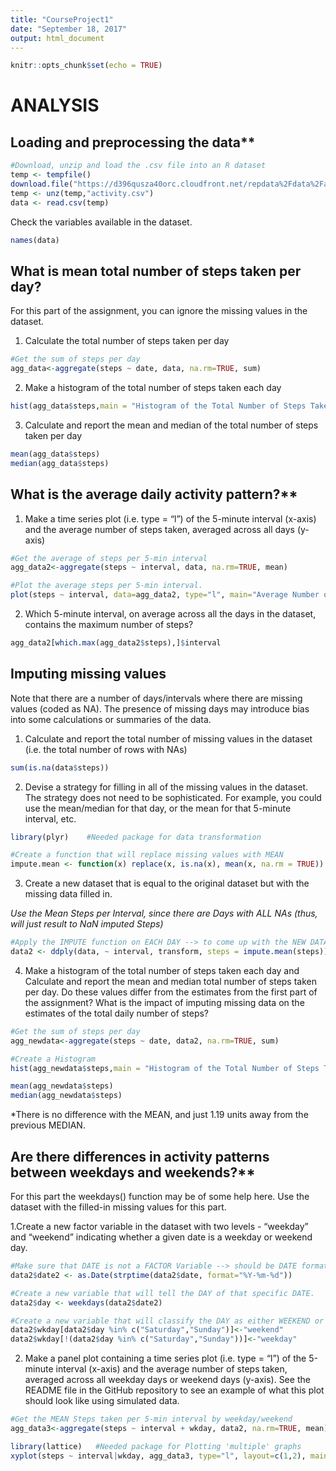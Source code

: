 ---
title: "CourseProject1"
date: "September 18, 2017"
output: html_document
---

```{r setup, include=FALSE}
knitr::opts_chunk$set(echo = TRUE)
```


# ANALYSIS

## Loading and preprocessing the data**
```{r}
#Download, unzip and load the .csv file into an R dataset
temp <- tempfile()
download.file("https://d396qusza40orc.cloudfront.net/repdata%2Fdata%2Factivity.zip",temp)
temp <- unz(temp,"activity.csv")
data <- read.csv(temp)
```

Check the variables available in the dataset.
```{r data,echo=TRUE}
names(data)
```

## What is mean total number of steps taken per day?

For this part of the assignment, you can ignore the missing values in the dataset.

1. Calculate the total number of steps taken per day
```{r sum}
#Get the sum of steps per day
agg_data<-aggregate(steps ~ date, data, na.rm=TRUE, sum)
```

2. Make a histogram of the total number of steps taken each day
```{r hist}
hist(agg_data$steps,main = "Histogram of the Total Number of Steps Taken each Day", col="lightblue")
```

3. Calculate and report the mean and median of the total number of steps taken per day
```{r mean}
mean(agg_data$steps)
median(agg_data$steps)
```

## What is the average daily activity pattern?**

1. Make a time series plot (i.e. type = "l") of the 5-minute interval (x-axis) and the average number of steps taken, averaged across all days (y-axis)
```{r mean2}
#Get the average of steps per 5-min interval
agg_data2<-aggregate(steps ~ interval, data, na.rm=TRUE, mean)
```

```{r plot}
#Plot the average steps per 5-min interval.
plot(steps ~ interval, data=agg_data2, type="l", main="Average Number of Steps Taken per 5-minute Interval")
```

2. Which 5-minute interval, on average across all the days in the dataset, contains the maximum number of steps?
```{r max}
agg_data2[which.max(agg_data2$steps),]$interval
```

## Imputing missing values

Note that there are a number of days/intervals where there are missing values (coded as NA). The presence of missing days may introduce bias into some calculations or summaries of the data.

1. Calculate and report the total number of missing values in the dataset (i.e. the total number of rows with NAs)
```{r nasum}
sum(is.na(data$steps))
```

2. Devise a strategy for filling in all of the missing values in the dataset. The strategy does not need to be sophisticated. For example, you could use the mean/median for that day, or the mean for that 5-minute interval, etc.
```{r impute}
library(plyr)    #Needed package for data transformation

#Create a function that will replace missing values with MEAN
impute.mean <- function(x) replace(x, is.na(x), mean(x, na.rm = TRUE))

```

3. Create a new dataset that is equal to the original dataset but with the missing data filled in.

*Use the Mean Steps per Interval, since there are Days with ALL NAs (thus, will just result to NaN imputed Steps)*
```{r impute2}
#Apply the IMPUTE function on EACH DAY --> to come up with the NEW DATA
data2 <- ddply(data, ~ interval, transform, steps = impute.mean(steps))

```

4. Make a histogram of the total number of steps taken each day and Calculate and report the mean and median total number of steps taken per day. Do these values differ from the estimates from the first part of the assignment? What is the impact of imputing missing data on the estimates of the total daily number of steps?
```{r newhist}
#Get the sum of steps per day
agg_newdata<-aggregate(steps ~ date, data2, na.rm=TRUE, sum)

#Create a Histogram
hist(agg_newdata$steps,main = "Histogram of the Total Number of Steps Taken each Day", col="lightgreen")
```
```{r newmean}
mean(agg_newdata$steps)
median(agg_newdata$steps)
```
*There is no difference with the MEAN, and just 1.19 units away from the previous MEDIAN.

## Are there differences in activity patterns between weekdays and weekends?**

For this part the weekdays() function may be of some help here. Use the dataset with the filled-in missing values for this part.

1.Create a new factor variable in the dataset with two levels - "weekday" and "weekend" indicating whether a given date is a weekday or weekend day.
```{r wkday}
#Make sure that DATE is not a FACTOR Variable --> should be DATE format
data2$date2 <- as.Date(strptime(data2$date, format="%Y-%m-%d"))

#Create a new variable that will tell the DAY of that specific DATE.
data2$day <- weekdays(data2$date2)

#Create a new variable that will classify the DAY as either WEEKEND or WEEKDAY
data2$wkday[data2$day %in% c("Saturday","Sunday")]<-"weekend"
data2$wkday[!(data2$day %in% c("Saturday","Sunday"))]<-"weekday"
```

2. Make a panel plot containing a time series plot (i.e. type = "l") of the 5-minute interval (x-axis) and the average number of steps taken, averaged across all weekday days or weekend days (y-axis). See the README file in the GitHub repository to see an example of what this plot should look like using simulated data.
```{r mean3}
#Get the MEAN Steps taken per 5-min interval by weekday/weekend
agg_data3<-aggregate(steps ~ interval + wkday, data2, na.rm=TRUE, mean)

library(lattice)   #Needed package for Plotting 'multiple' graphs
xyplot(steps ~ interval|wkday, agg_data3, type="l", layout=c(1,2), main="Average Steps Taken on a Weekday vs Weekend")
```




